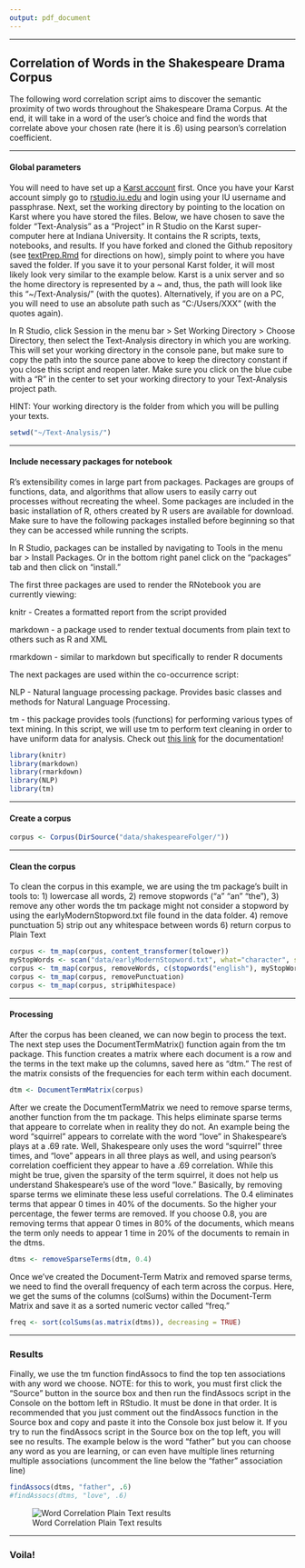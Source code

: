 ```yaml
---
output: pdf_document
---
```

***
## Correlation of Words in the Shakespeare Drama Corpus

The following word correlation script aims to discover the semantic proximity of two words throughout the Shakespeare Drama Corpus. At the end, it will take in a word of the user's choice and find the words that correlate above your chosen rate (here it is .6) using pearson's correlation coefficient. 

***
#### Global parameters 

You will need to have set up a [Karst account](https://kb.iu.edu/d/bezu#account) first. Once you have your Karst account simply go to [rstudio.iu.edu](https://rstudio.iu.edu/auth-sign-in) and login using your IU username and passphrase.  Next, set the working directory by pointing to the location on Karst where you have stored the files. Below, we have chosen to save the folder "Text-Analysis" as a "Project" in R Studio on the Karst super-computer here at Indiana University. It contains the R scripts, texts, notebooks, and results. If you have forked and cloned the Github repository (see [textPrep.Rmd](textPrep.Rmd) for directions on how), simply point to where you have saved the folder. If you save it to your personal Karst folder, it will most likely look very similar to the example below. Karst is a unix server and so the home directory is represented by a ~ and, thus, the path will look like this "~/Text-Analysis/" (with the quotes). Alternatively, if you are on a PC, you will need to use an absolute path such as "C:/Users/XXX" (with the quotes again).

In R Studio, click Session in the menu bar > Set Working Directory > Choose Directory, then select the Text-Analysis directory in which you are working. This will set your working directory in the console pane, but make sure to copy the path into the source pane above to keep the directory constant if you close this script and reopen later. Make sure you click on the blue cube with a "R" in the center to set your working directory to your Text-Analysis project path.

HINT: Your working directory is the folder from which you will be pulling your texts.
```r
setwd("~/Text-Analysis/")
```
***
#### Include necessary packages for notebook 

R's extensibility comes in large part from packages. Packages are groups of functions, data, and algorithms that allow users to easily carry out processes without recreating the wheel. Some packages are included in the basic installation of R, others created by R users are available for download. Make sure to have the following packages installed before beginning so that they can be accessed while running the scripts.

In R Studio, packages can be installed by navigating to Tools in the menu bar > Install Packages. Or in the bottom right panel click on the "packages" tab and then click on "install."

The first three packages are used to render the RNotebook you are currently viewing:

knitr - Creates a formatted report from the script provided

markdown - a package used to render textual documents from plain text to others such as R and XML

rmarkdown - similar to markdown but specifically to render R documents


The next packages are used within the co-occurrence script:

NLP - Natural language processing package. Provides basic classes and methods for Natural Language Processing.

tm - this package provides tools (functions) for performing various types of text mining. In this script, we will use tm to perform text cleaning in order to have uniform data for analysis. Check out [this link](https://cran.r-project.org/web/packages/tm/vignettes/tm.pdf) for the documentation!

```r
library(knitr)
library(markdown)
library(rmarkdown)
library(NLP)
library(tm)
```

***
#### Create a corpus 

```r
corpus <- Corpus(DirSource("data/shakespeareFolger/"))
```

***
#### Clean the corpus


To clean the corpus in this example, we are using the tm package's built in tools to:
1) lowercase all words, 
2) remove stopwords ("a" "an" "the"), 
3) remove any other words the tm package might not consider a stopword by using the earlyModernStopword.txt file found in the data folder.
4) remove punctuation
5) strip out any whitespace between words
6) return corpus to Plain Text

```r
corpus <- tm_map(corpus, content_transformer(tolower))
myStopWords <- scan("data/earlyModernStopword.txt", what="character", sep="\n")
corpus <- tm_map(corpus, removeWords, c(stopwords("english"), myStopWords))
corpus <- tm_map(corpus, removePunctuation)
corpus <- tm_map(corpus, stripWhitespace)
```

***
#### Processing

After the corpus has been cleaned, we can now begin to process the text. The next step uses the DocumentTermMatrix() function again from the tm package. This function creates a matrix where each document is a row and the terms in the text make up the columns, saved here as "dtm." The rest of the matrix consists of the frequencies for each term within each document. 

```r
dtm <- DocumentTermMatrix(corpus)
```
After we create the DocumentTermMatrix we need to remove sparse terms, another function from the tm package. This helps eliminate sparse terms that appeare to correlate when in reality they do not. An example being the word "squirrel" appears to correlate with the word "love" in Shakespeare's plays at a .69 rate. Well, Shakespeare only uses the word "squirrel" three times, and "love" appears in all three plays as well, and using pearson's correlation coefficient they appear to have a .69 correlation. While this might be true, given the sparsity of the term squirrel, it does not help us understand Shakespeare's use of the word "love." Basically, by removing sparse terms we eliminate these less useful correlations. The 0.4 eliminates terms that appear 0 times in 40% of the documents. So the higher your percentage, the fewer terms are removed. If you choose 0.8, you are removing terms that appear 0 times in 80% of the documents, which means the term only needs to appear 1 time in 20% of the documents to remain in the dtms.   

```r
dtms <- removeSparseTerms(dtm, 0.4)
```

Once we've created the Document-Term Matrix and removed sparse terms, we need to find the overall frequency of each term across the corpus. Here, we get the sums of the columns (colSums) within the Document-Term Matrix and save it as a sorted numeric vector called "freq."

```r
freq <- sort(colSums(as.matrix(dtms)), decreasing = TRUE)
```

***
### Results

Finally, we use the tm function findAssocs to find the top ten associations with any word we choose. NOTE: for this to work, you must first click the "Source" button in the source box and then run the findAssocs script in the Console on the bottom left in RStudio. It must be done in that order. It is recommended that you just comment out the findAssocs function in the Source box and copy and paste it into the Console box just below it. If you try to run the findAssocs script in the Source box on the top left, you will see no results. The example below is the word "father" but you can choose any word as you are learning, or can even have multiple lines returning multiple associations (uncomment the line below the "father" association line)

```r
findAssocs(dtms, "father", .6)
#findAssocs(dtms, "love", .6)
```

![Word Correlation Plain Text results](./result-imgs/cooccurrencePlainText2.png)

***
### Voila!
